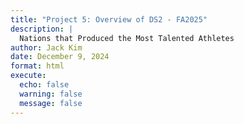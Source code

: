 ```yaml
---
title: "Project 5: Overview of DS2 - FA2025"
description: |
  Nations that Produced the Most Talented Athletes
author: Jack Kim
date: December 9, 2024
format: html
execute:
  echo: false
  warning: false
  message: false
---
```

